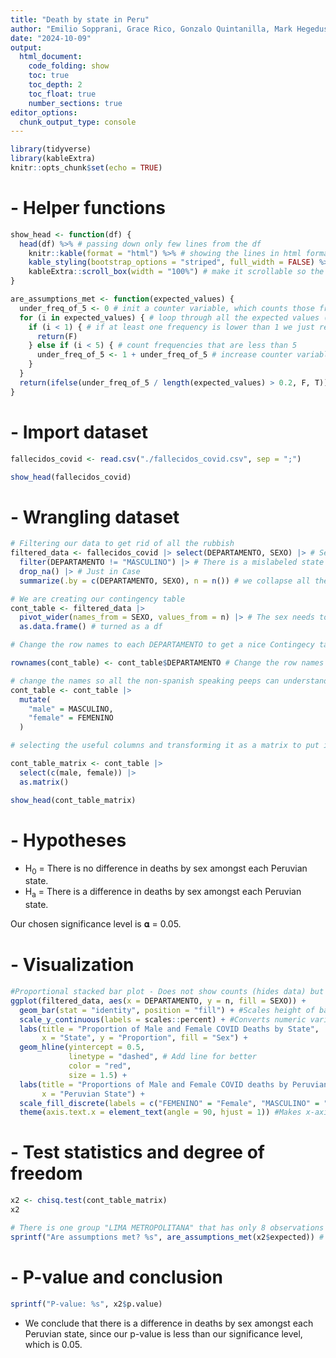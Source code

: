 ```yaml
---
title: "Death by state in Peru"
author: "Emilio Sopprani, Grace Rico, Gonzalo Quintanilla, Mark Hegedus"
date: "2024-10-09"
output:
  html_document:
    code_folding: show
    toc: true
    toc_depth: 2
    toc_float: true
    number_sections: true
editor_options: 
  chunk_output_type: console
---
```


```r
library(tidyverse)
library(kableExtra)
knitr::opts_chunk$set(echo = TRUE)
```

# - Helper functions
```r
show_head <- function(df) {
  head(df) %>% # passing down only few lines from the df
    knitr::kable(format = "html") %>% # showing the lines in html format
    kable_styling(bootstrap_options = "striped", full_width = FALSE) %>% # little bit of style to avoid columns to be crowded
    kableExtra::scroll_box(width = "100%") # make it scrollable so the columns don't overflow the page
}

are_assumptions_met <- function(expected_values) {
  under_freq_of_5 <- 0 # init a counter variable, which counts those frequencies that are lower than 5
  for (i in expected_values) { # loop through all the expected values (frequencies)
    if (i < 1) { # if at least one frequency is lower than 1 we just return False
      return(F)
    } else if (i < 5) { # count frequencies that are less than 5
      under_freq_of_5 <- 1 + under_freq_of_5 # increase counter variable
    }
  }
  return(ifelse(under_freq_of_5 / length(expected_values) > 0.2, F, T)) # if frequencies of less than 5 have a higher proportion than 20% we return False, otherwise True
}
```


# - Import dataset
```r
fallecidos_covid <- read.csv("./fallecidos_covid.csv", sep = ";")

show_head(fallecidos_covid)
```

# - Wrangling dataset
```r
# Filtering our data to get rid of all the rubbish
filtered_data <- fallecidos_covid |> select(DEPARTAMENTO, SEXO) |> # Select only the variables we are going to use
  filter(DEPARTAMENTO != "MASCULINO") |> # There is a mislabeled state as "Masculino" So we are choosing all the entries but that one.
  drop_na() |> # Just in Case
  summarize(.by = c(DEPARTAMENTO, SEXO), n = n()) # we collapse all the Masculine and Femenine counts by departamento and include the number "n" of observations

# We are creating our contingency table
cont_table <- filtered_data |>
  pivot_wider(names_from = SEXO, values_from = n) |> # The sex needs to be separated into columns so it is pivoted wider.
  as.data.frame() # turned as a df

# Change the row names to each DEPARTAMENTO to get a nice Contingecy table

rownames(cont_table) <- cont_table$DEPARTAMENTO # Change the row names to the state instead of having a column with it

# change the names so all the non-spanish speaking peeps can understand
cont_table <- cont_table |>
  mutate(
    "male" = MASCULINO,
    "female" = FEMENINO
  )

# selecting the useful columns and transforming it as a matrix to put in chisq.test()

cont_table_matrix <- cont_table |>
  select(c(male, female)) |>
  as.matrix()

show_head(cont_table_matrix)
```

# - Hypotheses
- H~0~ = There is no difference in deaths by sex amongst each Peruvian state.
- H~a~ = There is a difference in deaths by sex amongst each Peruvian state.

Our chosen significance level is 𝛂 = 0.05.

# - Visualization
```r

#Proportional stacked bar plot - Does not show counts (hides data) but "cleaner" version of the mosaic plot
ggplot(filtered_data, aes(x = DEPARTAMENTO, y = n, fill = SEXO)) +
  geom_bar(stat = "identity", position = "fill") + #Scales height of bars so that they are proportions
  scale_y_continuous(labels = scales::percent) + #Converts numeric variables into percents
  labs(title = "Proportion of Male and Female COVID Deaths by State",
       x = "State", y = "Proportion", fill = "Sex") +
  geom_hline(yintercept = 0.5,
             linetype = "dashed", # Add line for better 
             color = "red",
             size = 1.5) +
  labs(title = "Proportions of Male and Female COVID deaths by Peruvian State (South America)",
       x = "Peruvian State") +
  scale_fill_discrete(labels = c("FEMENINO" = "Female", "MASCULINO" = "Male")) +
  theme(axis.text.x = element_text(angle = 90, hjust = 1)) #Makes x-axis labs readable

```


# - Test statistics and degree of freedom
```r
x2 <- chisq.test(cont_table_matrix)
x2

# There is one group "LIMA METROPOLITANA" that has only 8 observations (4 male/4 female) but its fine bc we have 52 entries so no assumptions are violated :)
sprintf("Are assumptions met? %s", are_assumptions_met(x2$expected)) # using helper function to check whether the assumptions are met
```


# - P-value and conclusion
```r
sprintf("P-value: %s", x2$p.value)
```
- We conclude that there is a difference in deaths by sex amongst each Peruvian state, since our p-value is less than our significance level, which is 0.05.
